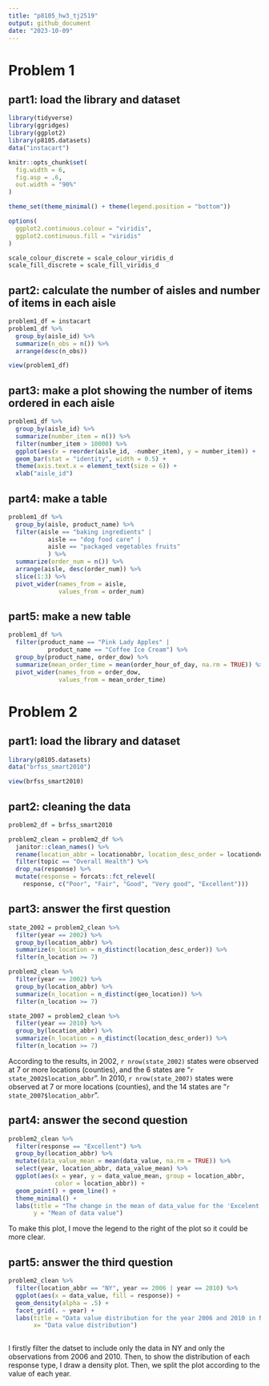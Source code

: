 ```yaml
---
title: "p8105_hw3_tj2519"
output: github_document
date: "2023-10-09"
---
```


# Problem 1
## part1: load the library and dataset
```r
library(tidyverse)
library(ggridges)
library(ggplot2)
library(p8105.datasets)
data("instacart")

knitr::opts_chunk$set(
  fig.width = 6,
  fig.asp = .6,
  out.width = "90%"
)

theme_set(theme_minimal() + theme(legend.position = "bottom"))

options(
  ggplot2.continuous.colour = "viridis",
  ggplot2.continuous.fill = "viridis"
)

scale_colour_discrete = scale_colour_viridis_d
scale_fill_discrete = scale_fill_viridis_d
```

## part2: calculate the number of aisles and number of items in each aisle
```r
problem1_df = instacart 
problem1_df %>% 
  group_by(aisle_id) %>% 
  summarize(n_obs = n()) %>% 
  arrange(desc(n_obs))

view(problem1_df)
```

## part3: make a plot showing the number of items ordered in each aisle
```r
problem1_df %>% 
  group_by(aisle_id) %>% 
  summarize(number_item = n()) %>% 
  filter(number_item > 10000) %>% 
  ggplot(aes(x = reorder(aisle_id, -number_item), y = number_item)) +
  geom_bar(stat = "identity", width = 0.5) + 
  theme(axis.text.x = element_text(size = 6)) +
  xlab("aisle_id") 
```

## part4: make a table

```r
problem1_df %>% 
  group_by(aisle, product_name) %>% 
  filter(aisle == "baking ingredients" |
           aisle == "dog food care" |
           aisle == "packaged vegetables fruits"
           ) %>% 
  summarize(order_num = n()) %>% 
  arrange(aisle, desc(order_num)) %>% 
  slice(1:3) %>% 
  pivot_wider(names_from = aisle,
              values_from = order_num)

```

## part5: make a new table
```r
problem1_df %>% 
  filter(product_name == "Pink Lady Apples" | 
           product_name == "Coffee Ice Cream") %>% 
  group_by(product_name, order_dow) %>% 
  summarize(mean_order_time = mean(order_hour_of_day, na.rm = TRUE)) %>% 
  pivot_wider(names_from = order_dow,
              values_from = mean_order_time)

```



# Problem 2
## part1: load the library and dataset
```r
library(p8105.datasets)
data("brfss_smart2010") 

view(brfss_smart2010)
```

## part2: cleaning the data
```r
problem2_df = brfss_smart2010

problem2_clean = problem2_df %>% 
  janitor::clean_names() %>% 
  rename(location_abbr = locationabbr, location_desc_order = locationdesc) %>% 
  filter(topic == "Overall Health") %>% 
  drop_na(response) %>% 
  mutate(response = forcats::fct_relevel(
    response, c("Poor", "Fair", "Good", "Very good", "Excellent")))

```

## part3: answer the first question
```r
state_2002 = problem2_clean %>%
  filter(year == 2002) %>% 
  group_by(location_abbr) %>% 
  summarize(n_location = n_distinct(location_desc_order)) %>% 
  filter(n_location >= 7)

problem2_clean %>%
  filter(year == 2002) %>% 
  group_by(location_abbr) %>% 
  summarize(n_location = n_distinct(geo_location)) %>% 
  filter(n_location >= 7)

state_2007 = problem2_clean %>%
  filter(year == 2010) %>% 
  group_by(location_abbr) %>% 
  summarize(n_location = n_distinct(location_desc_order)) %>% 
  filter(n_location >= 7)
```
According to the results, in 2002, `r nrow(state_2002)` states were observed at 7 or more locations (counties), and the 6 states are "`r state_2002$location_abbr`". In 2010, `r nrow(state_2007)` states were observed at 7 or more locations (counties), and the 14 states are "`r state_2007$location_abbr`". 


## part4: answer the second question
```r
problem2_clean %>% 
  filter(response == "Excellent") %>% 
  group_by(location_abbr) %>% 
  mutate(data_value_mean = mean(data_value, na.rm = TRUE)) %>% 
  select(year, location_abbr, data_value_mean) %>% 
  ggplot(aes(x = year, y = data_value_mean, group = location_abbr, 
             color = location_abbr)) +
  geom_point() + geom_line() +
  theme_minimal() + 
  labs(title = "The change in the mean of data_value for the 'Excelent' category",
       y = "Mean of data value")

```
To make this plot, I move the legend to the right of the plot so it could be more clear.


## part5: answer the third question
```r
problem2_clean %>% 
  filter(location_abbr == "NY", year == 2006 | year == 2010) %>% 
  ggplot(aes(x = data_value, fill = response)) +
  geom_density(alpha = .5) + 
  facet_grid(. ~ year) +
  labs(title = "Data value distribution for the year 2006 and 2010 in New York",
       x= "Data value distribution")
 
```
I firstly filter the datset to include only the data in NY and only the observations from 2006 and 2010. Then, to show the distribution of each response type, I draw a density plot. Then, we split the plot according to the value of each year.









